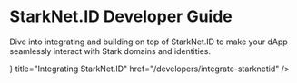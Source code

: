 # StarkNet.ID Developer Guide

Dive into integrating and building on top of StarkNet.ID to make your dApp seamlessly interact with Stark domains and identities.


<Cards>
  <Card
    icon={<CodeIcon />}
    title="Integrating StarkNet.ID"
    href="/developers/integrate-starknetid"
  />
</Cards>

